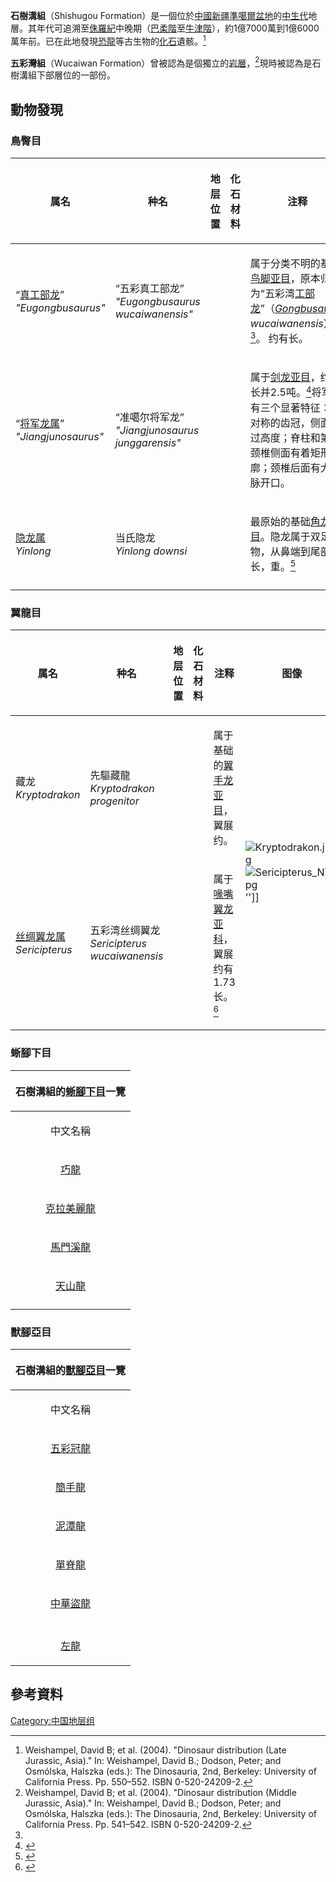 '''石樹溝組'''（Shishugou Formation）是一個位於[[中國|中國]][[新疆|新疆]][[準噶爾盆地|準噶爾盆地]]的[[中生代|中生代]]地層。其年代可追溯至[[侏羅紀|侏羅紀]]中晚期（[[巴柔階|巴柔階]]至[[牛津階|牛津階]]），約1億7000萬到1億6000萬年前。已在此地發現[[恐龍|恐龍]]等古生物的[[化石|化石]]遺骸。<ref name="latejurassicdistribution">Weishampel, David B; et al. (2004). "Dinosaur distribution (Late Jurassic, Asia)." In: Weishampel, David B.; Dodson, Peter; and Osmólska, Halszka (eds.): The Dinosauria, 2nd, Berkeley: University of California Press. Pp. 550–552. ISBN 0-520-24209-2.</ref>

'''五彩灣組'''（Wucaiwan Formation）曾被認為是個獨立的[[岩層|岩層]]，<ref name="middlejurassicdistribution">Weishampel, David B; et al. (2004). "Dinosaur distribution (Middle Jurassic, Asia)." In: Weishampel, David B.; Dodson, Peter; and Osmólska, Halszka (eds.): The Dinosauria, 2nd, Berkeley: University of California Press. Pp. 541–542. ISBN 0-520-24209-2.</ref>現時被認為是石樹溝組下部層位的一部份。

==動物發現==
===鳥臀目===
{| class="wikitable" align="center" width="100%"
|-
! 属名
! 种名
! 地层位置
! 化石材料
! 注释
! 图像
|-
| “[[真工部龙|真工部龙]]”<br>''"Eugongbusaurus"''
|
“五彩真工部龙”<br>''"Eugongbusaurus wucaiwanensis"''
| 
|
|
属于分类不明的基础[[鸟脚亚目|鸟脚亚目]]，原本归类为“五彩湾[[工部龙|工部龙]]”（''[[Gongbusaurus|Gongbusaurus]] wucaiwanensis''）<ref name="latejurassicdistribution" />。 约有{{convert|1.3|to|1.5|m|ft|sp=us}}长。
| rowspan="99" | 
[[Image:Yinlong_BW.jpg|thumb]]'']]
|-
| 
“[[将军龙属|将军龙属]]”<br>''"Jiangjunosaurus"''
|
“准噶尔将军龙”<br>''"Jiangjunosaurus junggarensis"''
| 
|
|
属于[[剑龙亚目|剑龙亚目]]，约有{{convert|6|m|ft|abbr=off|sp=us}}长并2.5吨。<ref name=JCetal07>{{cite journal|doi=10.1111/j.1755-6724.2007.tb00959.x |last=Chengkai |first=Jia |author2=Forster, Catherine A |author3=Xing, Xu |author4= Clark, James M.  |year=2007 |title=The first stegosaur (Dinosauria, Ornithischia) from the Upper Jurassic Shishugou Formation of Xinjiang, China |journal=Acta Geologica Sinica (English edition) |volume=81 |issue=3 |pages=351–356}}</ref>将军龙有三个显著特征：有对称的齿冠，侧面宽过高度；脊柱和第二颈椎侧面有着矩形轮廓；颈椎后面有大静脉开口。
|-
| 
[[隐龙属|隐龙属]]<br>''Yinlong''
|
当氏隐龙<br>''Yinlong downsi''
|
|
| 
最原始的基础[[角龙亚目|角龙亚目]]。隐龙属于双足动物，从鼻端到尾部长{{convert|1.2|m|ft|abbr=off|sp=us}}，重{{convert|15|kg|lb|abbr=off}}。<ref name=xuetal06>{{cite journal| last1 = Xu | first1 = X. | last2 = Forster | first2 = C.A. | last3 = Clark | first3 = J.M. | last4 = Mo | first4 = J. | year = 2006 | title = A basal ceratopsian with transitional features from the Late Jurassic of northwestern China | url = | journal = Proceedings of the Royal Society B: Biological Sciences | volume = 273 | issue = 1598| pages = 2135–2140 | doi = 10.1098/rspb.2006.3566 | pmc = 1635516 | pmid = 16901832}}</ref>
|-
|}

===翼龍目===
{| class="wikitable" align="center" width="100%"
|-
! 属名
! 种名
! 地层位置
! 化石材料
! 注释
! 图像
|-
| 
藏龙<br>''Kryptodrakon''
|
先驅藏龍<br>''Kryptodrakon progenitor''
| 
|
|
属于基础的[[翼手龙亚目|翼手龙亚目]]，翼展约{{convert|1.47|m|ft|abbr=off|sp=us}}。
| rowspan="99" |
[[File:Kryptodrakon.jpeg|thumb]]
[[File:Sericipterus_NT.jpg|thumb]]'']]
|-
| 
[[丝绸翼龙属|丝绸翼龙属]]<br>''Sericipterus''
|
五彩湾丝绸翼龙<br>''Sericipterus wucaiwanensis''
| 
| 
|
属于[[喙嘴翼龙科|喙嘴翼龙亚科]]，翼展约有1.73长。<ref name=ACX10>{{cite journal |last=Andres |first=B. |author2=Clark, J. M. |author3= Xing, X.  |year=2010 |title=A new rhamphorhynchid pterosaur from the Upper Jurassic of Xinjiang, China, and the phylogenetic relationships of basal pterosaurs |journal=Journal of Vertebrate Paleontology |volume=30 |issue=1 |pages=163–187 |doi=10.1080/02724630903409220}}</ref>
|-
|}

===蜥腳下目===
{| class="wikitable" align="center" width="100%"
|-
! colspan="7" align="center" |'''石樹溝組的[[蜥腳下目|蜥腳下目]]一覽'''
|-
! 中文名稱
! 學名
! 發現地區
! 層位
! 化石材料
! 註釋
! 圖片
|-
| 
[[巧龍|巧龍]]
|
''Bellusaurus sui''
| 
[[中國|中國]]，[[新疆維吾爾自治區|新疆維吾爾自治區]]
| 
五彩灣組
|
|
| rowspan="99" |
[[Image:Bellusaurus-v1.jpg|thumb]]]]
[[File:Mamench_DB.jpg|thumb]]]]
|-
| 
[[克拉美麗龍|克拉美麗龍]]
|
''Klamelisaurus gobiensis''
| 
[[中國|中國]]，[[新疆維吾爾自治區|新疆維吾爾自治區]]
| 
五彩灣組
|
|
|-
| 
[[馬門溪龍|馬門溪龍]]
|
''Mamenchisaurus sinocanadorum''
| 
[[中國|中國]]，[[新疆維吾爾自治區|新疆維吾爾自治區]]
| 
|
頭顱骨、部份骨骼<ref name="table-13-1-262">"Table 13.1," in Weishampel, et al. (2004). Page 262.</ref>
|
|-
| 
[[天山龍|天山龍]]
|
''Tienshanosaurus chitaiensis''
| 
[[中國|中國]]，[[新疆維吾爾自治區|新疆維吾爾自治區]]
| 
|
部份顱後骨骼<ref name="table-13-1-271">"Table 13.1," in Weishampel, et al. (2004). Page 271.</ref>
|
|-
|}

===獸腳亞目===
{| class="wikitable" align="center" width="100%"
|-
! colspan="7" align="center" |'''石樹溝組的[[獸腳亞目|獸腳亞目]]一覽'''
|-
! 中文名稱
! 學名
! 發現地區
! 層位
! 化石材料
! 註釋
! 圖片
|-
| 
[[五彩冠龍|五彩冠龍]]
|
''Guanlong wucaii''
| 
[[中國|中國]]，[[新疆維吾爾自治區|新疆維吾爾自治區]]
| 
|
|
屬於[[暴龍超科|暴龍超科]]。<ref>{{cite journal
 | author = Xu X., Clark, J.M., Forster, C. A., Norell, M.A., Erickson, G.M., Eberth, D.A., Jia, C., and Zhao, Q.
 | year = 2006
 | title = A basal tyrannosauroid dinosaur from the Late Jurassic of China
 | journal = Nature
 | volume = 439
 | pages = 715–718
 | doi = 10.1038/nature04511
 | pmid = 16467836
 | issue = 7077
 }}</ref>
| rowspan="99" |
[[Image:Monolophosaurus_skull.jpg|thumb]]]]
[[Image:Sinraptor_hepingensis.jpg|thumb]]]]
|-
| 
[[簡手龍|簡手龍]]
| 
''Haplocheirus sollers''
| 
[[中國|中國]]，[[新疆維吾爾自治區|新疆維吾爾自治區]]
|
|
|
屬於[[阿瓦拉慈龍超科|阿瓦拉慈龍超科]]。<ref name=Choiniereetal10>{{cite journal |last=Choiniere |first=J. N. |coauthors=Xu, X.; Clark, J. M.; Forster, C. A.; Guo, Y.; and Han, F. |year=2010 |title=A basal alvarezsauroid theropod from the Early Late Jurassic of Xinjiang, China |journal=Science |volume=327 |issue=5965 |pages= 571–574 |doi=10.1126/science.1182143 |pmid=20110503}}</ref>
|-
| 
[[泥潭龍|泥潭龍]]
|
''Limusaurus inextricabilis''
| 
[[中國|中國]]，[[新疆維吾爾自治區|新疆維吾爾自治區]]
|
|
| 
屬於[[角鼻龍下目|角鼻龍下目]]。<ref name="xu2009">{{cite journal|last=Xu|first=X. et al|title=A Jurassic ceratosaur from China helps clarify avian digital homologies|journal=Nature|volume=459|year=2009|pages=940–944|pmid=19536256|last2=Clark|first2=JM|last3=Mo|first3=J|last4=Choiniere|first4=J|last5=Forster|first5=CA|last6=Erickson|first6=GM|last7=Hone|first7=DW|last8=Sullivan|first8=C|last9=Eberth|first9=DA|issue=7249|doi=10.1038/nature08124}}</ref>
|-
| 
[[單脊龍|單脊龍]]
|
''Monolophosaurus jiangi''
|
[[中國|中國]]，[[新疆維吾爾自治區|新疆維吾爾自治區]] 
|
五彩灣組
|
|
|-
| 
[[中華盜龍|中華盜龍]]
|
''Sinraptor dongi''
| 
[[中國|中國]]，[[新疆維吾爾自治區|新疆維吾爾自治區]]
|
|
| 
屬於[[異特龍超科|異特龍超科]]。
|-
|-
| 
[[左龍|左龍]]
|
''Zuolong salleei''
|
[[中國|中國]]，[[新疆維吾爾自治區|新疆維吾爾自治區]] 
|
|
|
|}

==參考資料==
{{Reflist}}

[[Category:中国地层组|Category:中国地层组]]